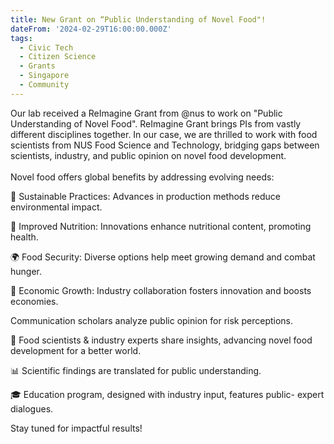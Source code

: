 ```yaml
---
title: New Grant on “Public Understanding of Novel Food"!
dateFrom: '2024-02-29T16:00:00.000Z'
tags:
  - Civic Tech
  - Citizen Science
  - Grants
  - Singapore
  - Community
---
```


Our lab received a ReImagine Grant from @nus to work on "Public Understanding of Novel Food". ReImagine Grant brings PIs from vastly different disciplines together. In our case, we are thrilled to work with food scientists from NUS Food Science and Technology, bridging gaps between scientists, industry, and public opinion on novel food development. \
\
Novel food offers global benefits by
addressing evolving needs:

🌱 Sustainable Practices: Advances in production methods reduce environmental
impact.

👥 Improved Nutrition: Innovations
enhance nutritional content, promoting health.

🌍 Food Security: Diverse options
help meet growing demand and combat hunger.

🤝 Economic Growth: Industry
collaboration fosters innovation and boosts economies.



Communication scholars analyze public opinion for risk perceptions.

🧪 Food scientists & industry experts share insights, advancing novel food development for a better world.

📊 Scientific findings are translated for public understanding.

🎓 Education program, designed with industry input, features public- expert dialogues.



Stay tuned for impactful results!
